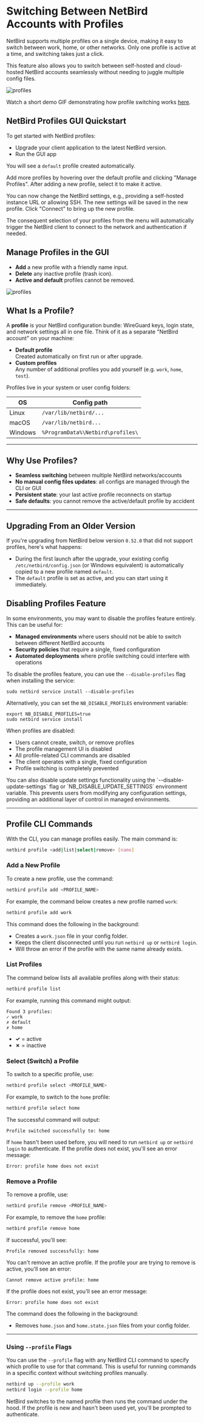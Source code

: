 # Switching Between NetBird Accounts with Profiles

NetBird supports multiple profiles on a single device, making it easy to switch between work, home, or other networks.
Only one profile is active at a time, and switching takes just a click.

This feature also allows you to switch between self-hosted and cloud-hosted NetBird accounts seamlessly without needing
to juggle multiple config files.

<p>
    <img src="/docs-static/img/how-to-guides/profiles/profiles.png" alt="profiles" className="imagewrapper"/>
</p>

Watch a short demo GIF demonstrating how profile switching works [here](/docs-static/img/how-to-guides/profiles/profiles.gif).

## NetBird Profiles GUI Quickstart

To get started with NetBird profiles:

- Upgrade your client application to the latest NetBird version.
- Run the GUI app

You will see a `default` profile created automatically.

Add more profiles by hovering over the default profile and clicking "Manage Profiles".
After adding a new profile, select it to make it active.

You can now change the NetBird settings, e.g., providing a self-hosted
instance URL or allowing SSH. The new settings will be saved in the new profile. Click "Connect" to bring up the new profile.

The consequent selection of your profiles from the menu will automatically trigger the NetBird client to connect to the network and authentication
if needed.

## Manage Profiles in the GUI

* **Add** a new profile with a friendly name input.
* **Delete** any inactive profile (trash icon).
* **Active and default** profiles cannot be removed.

<p>
    <img src="/docs-static/img/how-to-guides/profiles/manage-profiles.png" alt="profiles" className="imagewrapper"/>
</p>

## What Is a Profile?

A **profile** is your NetBird configuration bundle: WireGuard keys, login state, and network settings all in one file.
Think of it as a separate "NetBird account" on your machine:

- **Default profile**  
  Created automatically on first run or after upgrade.  
- **Custom profiles**  
  Any number of additional profiles you add yourself (e.g. `work`, `home`, `test`).

Profiles live in your system or user config folders:

| OS     | Config path                  | 
| ------ | --------------------------------- |
| Linux  | `/var/lib/netbird/...`   | 
| macOS  | `/var/lib/netbird...`| 
| Windows| `%ProgramData%\Netbird\profiles\` |

---

## Why Use Profiles?

- **Seamless switching** between multiple NetBird networks/accounts  
- **No manual config files updates**: all configs are managed through the CLI or GUI
- **Persistent state**: your last active profile reconnects on startup
- **Safe defaults**: you cannot remove the active/default profile by accident

---

## Upgrading From an Older Version

If you're upgrading from NetBird below version `0.52.0` that did not support profiles, here's what happens:

* During the first launch after the upgrade, your existing config `/etc/netbird/config.json` (or Windows equivalent) is automatically
copied to a new profile named  `default`.
* The `default` profile is set as active, and you can start using it immediately.

## Disabling Profiles Feature

In some environments, you may want to disable the profiles feature entirely. This can be useful for:

* **Managed environments** where users should not be able to switch between different NetBird accounts
* **Security policies** that require a single, fixed configuration
* **Automated deployments** where profile switching could interfere with operations

To disable the profiles feature, you can use the `--disable-profiles` flag when installing the service:

```shell
sudo netbird service install --disable-profiles
```

Alternatively, you can set the `NB_DISABLE_PROFILES` environment variable:

```shell
export NB_DISABLE_PROFILES=true
sudo netbird service install
```

When profiles are disabled:
* Users cannot create, switch, or remove profiles
* The profile management UI is disabled
* All profile-related CLI commands are disabled
* The client operates with a single, fixed configuration
* Profile switching is completely prevented

<Note>
    You can also disable update settings functionality using the `--disable-update-settings` flag or `NB_DISABLE_UPDATE_SETTINGS` environment variable. This prevents users from modifying any configuration settings, providing an additional layer of control in managed environments.
</Note>

---

## Profile CLI Commands

With the CLI, you can manage profiles easily. The main command is:

```bash
netbird profile <add|list|select|remove> [name]
````

### Add a New Profile

To create a new profile, use the command:

```bash
netbird profile add <PROFILE_NAME>
```

For example, the command below creates a new profile named `work`:

```bash
netbird profile add work
```

This command does the following in the background:

* Creates a `work.json` file in your config folder.
* Keeps the client disconnected until you run `netbird up` or `netbird login`.
* Will throw an error if the profile with the same name already exists.

### List Profiles

The command below lists all available profiles along with their status:

```bash
netbird profile list
```

For example, running this command might output:

```text
Found 3 profiles:
✓ work
✗ default
✗ home
```

* **✓** = active
* **✗** = inactive

### Select (Switch) a Profile

To switch to a specific profile, use:

```bash
netbird profile select <PROFILE_NAME>
```

For example, to switch to the `home` profile:

```bash
netbird profile select home
```

The successful command will output:

```text
Profile switched successfully to: home
```

If `home` hasn't been used before, you will need to run `netbird up` or `netbird login` to authenticate.
If the profile does not exist, you'll see an error message:

```text
Error: profile home does not exist
```

### Remove a Profile

To remove a profile, use:

```bash
netbird profile remove <PROFILE_NAME>
```

For example, to remove the `home` profile:

```bash
netbird profile remove home
```

If successful, you'll see:

```text
Profile removed successfully: home
```

You can't remove an active profile. If the profile your are trying to remove is active, you'll see an error:

```text
Cannot remove active profile: home
```

If the profile does not exist, you'll see an error message:

```text
Error: profile home does not exist
```

The command does the following in the background:

* Removes `home.json` and `home.state.json` files from your config folder.

---

### Using `--profile` Flags

You can use the `--profile` flag with any NetBird CLI command to specify which profile to use for that command.
This is useful for running commands in a specific context without switching profiles manually.

```bash
netbird up --profile work
netbird login --profile home
```

NetBird switches to the named profile then runs the command under the hood. If the profile is new and hasn't been used yet,
you'll be prompted to authenticate.
